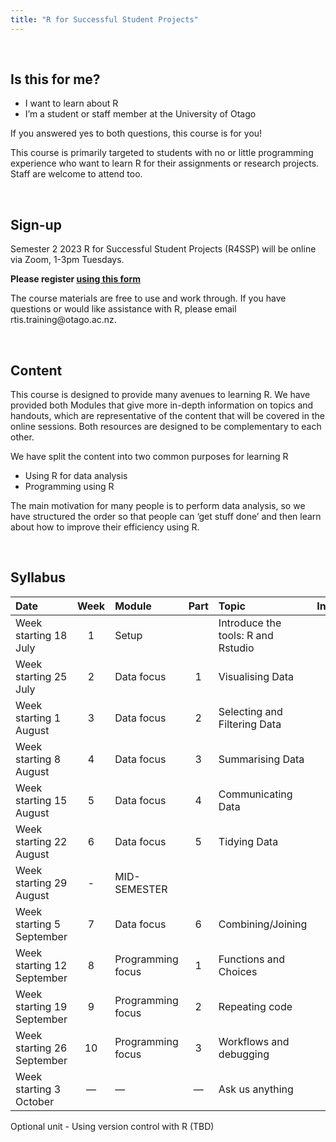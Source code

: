 ```yaml
---
title: "R for Successful Student Projects"
---
```


\

## Is this for me?

- I want to learn about R
- I'm a student or staff member at the University of Otago

If you answered yes to both questions, this course is for you!

This course is primarily targeted to students with no or little programming experience who want to learn R for their assignments or research projects. Staff are welcome to attend too.

\

## Sign-up

Semester 2 2023 R for Successful Student Projects (R4SSP) will be online via Zoom, 1-3pm Tuesdays.

<!-- remember to update link on rtis training -->
**Please register [using this form](https://forms.gle/B7y2vguKr1kmUHYQA)**


<!-- Sign up has closed for semester 2. --> The course materials are free to use and work through. If you have questions or would like assistance with R, please email rtis.training@otago.ac.nz.

<!-- For more information please email rtis.training@otago.ac.nz -->

\

## Content

This course is designed to provide many avenues to learning R. We have provided both Modules that give more in-depth information on topics and handouts, which are representative of the content that will be covered in the online sessions. Both resources are designed to be complementary to each other.

We have split the content into two common purposes for learning R

- Using R for data analysis
- Programming using R

The main motivation for many people is to perform data analysis, so we have structured the order so that people can 'get stuff done' and then learn about how to improve their efficiency using R.

\

## Syllabus

Date | Week | Module | Part | Topic | Instructor
:--|:-:|:-|:-:|:--|:--:|
Week starting 18 July | 1 | Setup | | Introduce the tools: R and Rstudio | P
Week starting 25 July | 2 | Data focus | 1 | Visualising Data | M
Week starting 1 August | 3 | Data focus | 2 | Selecting and Filtering Data | P
Week starting 8 August | 4 | Data focus | 3 | Summarising Data | M
Week starting 15 August  | 5 | Data focus | 4 | Communicating Data | P
Week starting 22 August | 6 | Data focus | 5 | Tidying Data | M
Week starting 29 August | - | MID-SEMESTER | | |
Week starting 5 September | 7 |Data focus | 6 | Combining/Joining |P
Week starting 12 September | 8 | Programming focus | 1 | Functions and Choices | M
Week starting 19 September | 9 | Programming focus | 2 | Repeating code | P
Week starting 26 September | 10 | Programming focus | 3 | Workflows and debugging | M
Week starting 3 October | --- | --- | --- | Ask us anything | P/M

Optional unit - Using version control with R (TBD)
